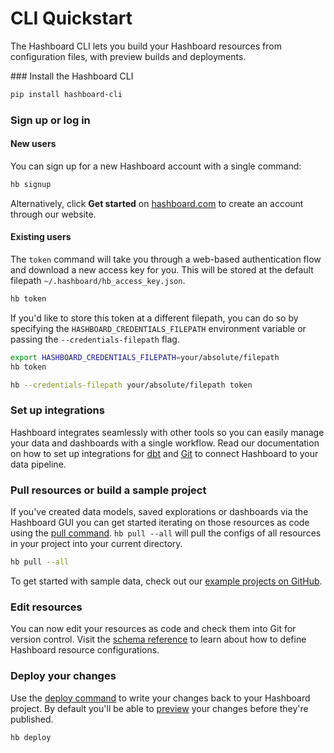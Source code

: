 
# CLI Quickstart

The Hashboard CLI lets you build your Hashboard resources from configuration files, with preview builds and deployments.

<Steps>
### Install the Hashboard CLI

```bash copy
pip install hashboard-cli
```

### Sign up or log in

#### New users

You can sign up for a new Hashboard account with a single command:

```bash copy
hb signup
```

Alternatively, click <strong>Get started</strong> on [hashboard.com](https://hashboard.com) to create an account through our website.

#### Existing users

The `token` command will take you through a web-based authentication flow and download a new access key for you. This will be stored at
the default filepath `~/.hashboard/hb_access_key.json`.

```bash copy
hb token
```

If you'd like to store this token at a different filepath, you can do so by specifying the `HASHBOARD_CREDENTIALS_FILEPATH` environment variable
or passing the `--credentials-filepath` flag.

```bash copy filename="Using an environment variable"
export HASHBOARD_CREDENTIALS_FILEPATH=your/absolute/filepath
hb token
```

```bash copy filename="Using a flag"
hb --credentials-filepath your/absolute/filepath token
```

### Set up integrations

Hashboard integrates seamlessly with other tools so you can easily manage your data and dashboards with a single workflow. Read our documentation on how to set up integrations for [dbt](./dbt-integration) and [Git](./git-integration) to connect Hashboard to your data pipeline.

### Pull resources or build a sample project

If you've created data models, saved explorations or dashboards via the Hashboard GUI you can get started iterating on those resources as code using the [pull command](./cli/pull). `hb pull --all` will pull the configs of all resources in your project into your current directory.

```bash copy
hb pull --all
```

To get started with sample data, check out our [example projects on GitHub](https://github.com/hashboard-hq/examples).

### Edit resources

You can now edit your resources as code and check them into Git for version control. Visit the [schema reference](./config-schema) to learn about how to define Hashboard resource configurations.

### Deploy your changes

Use the [deploy command](./cli/deploy) to write your changes back to your Hashboard project. By default you'll be able to [preview](./cli/preview) your changes before they're published.

```bash copy
hb deploy
```

</Steps>
